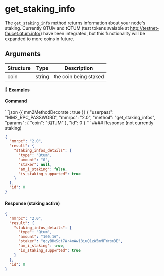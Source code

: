 
# get_staking_info

The `get_staking_info` method returns information about your node's staking. Currently QTUM and tQTUM (test tokens avalable at http://testnet-faucet.qtum.info/) have been integrated, but this functionality will be expanded to more coins in future.

## Arguments

| Structure | Type   | Description           |
| --------- | ------ | --------------------- |
| coin      | string | the coin being staked |

#### 📌 Examples

#### Command

<CodeGroup title="" tag="POST" label="get_staking_infos">
```json {{ mm2MethodDecorate : true }}
{
  "userpass": "MM2_RPC_PASSWORD",
  "mmrpc": "2.0",
  "method": "get_staking_infos",
  "params": {
    "coin": "tQTUM"
  },
  "id": 0
}
```
</CodeGroup>


<CollapsibleSection expandedText='Hide Response' collapsedText='Show Response'>
#### Response (not currently staking)

```json
{
  "mmrpc": "2.0",
  "result": {
    "staking_infos_details": {
      "type": "Qtum",
      "amount": "0",
      "staker": null,
      "am_i_staking": false,
      "is_staking_supported": true
    }
  },
  "id": 0
}
```

#### Response (staking active)

```json
{
  "mmrpc": "2.0",
  "result": {
    "staking_infos_details": {
      "type": "Qtum",
      "amount": "160.16",
      "staker": "qcyBHeSct7Wr4mAw18iuQ1zW5mMFYmtmBE",
      "am_i_staking": true,
      "is_staking_supported": true
    }
  },
  "id": 0
}
```

</CollapsibleSection>
